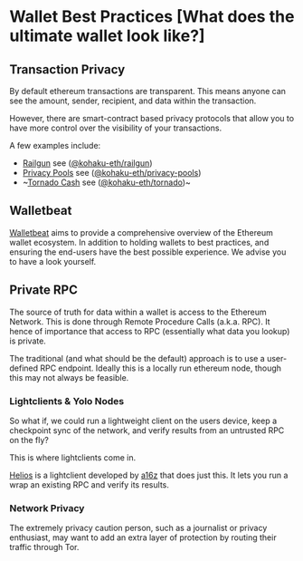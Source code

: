 # Wallet Best Practices [What does the ultimate wallet look like?]

## Transaction Privacy

By default ethereum transactions are transparent. This means anyone can see the amount, sender, recipient, and data within the transaction.

However, there are smart-contract based privacy protocols that allow you to have more control over the visibility of your transactions.

A few examples include:

- [Railgun](https://railgun.org/) see ([@kohaku-eth/railgun](./railgun/intro.mdx))
- [Privacy Pools](https://privacypools.com) see ([@kohaku-eth/privacy-pools](./privacy-pools/intro.mdx))
- ~[Tornado Cash](https://tornado.cash) see ([@kohaku-eth/tornado](./tornado/intro.mdx))~

## Walletbeat

[Walletbeat](https://wallet.page) aims to provide a comprehensive overview of the Ethereum wallet ecosystem.
In addition to holding wallets to best practices, and ensuring the end-users have the best possible experience.
We advise you to have a look yourself.

## Private RPC

The source of truth for data within a wallet is access to the Ethereum Network. This is done through Remote Procedure Calls (a.k.a. RPC).
It hence of importance that access to RPC (essentially what data you lookup) is private.

The traditional (and what should be the default) approach is to use a user-defined RPC endpoint.
Ideally this is a locally run ethereum node, though this may not always be feasible.

### Lightclients & Yolo Nodes

So what if, we could run a lightweight client on the users device, keep a checkpoint sync of the network, and verify results from an untrusted RPC on the fly?

This is where lightclients come in.

[Helios](https://github.com/a16z/helios) is a lightclient developed by [a16z](https://a16z.com/) that does just this.
It lets you run a wrap an existing RPC and verify its results.

### Network Privacy

The extremely privacy caution person, such as a journalist or privacy enthusiast, may want to add an extra layer of protection by routing their traffic through Tor.

